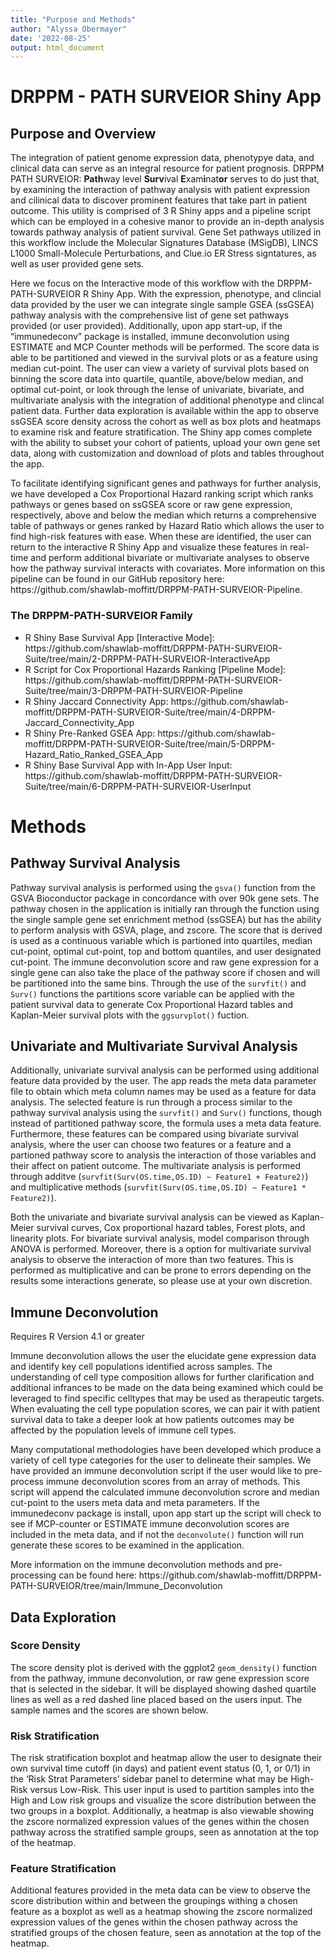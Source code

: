 ```yaml
---
title: "Purpose and Methods"
author: "Alyssa Obermayer"
date: '2022-08-25'
output: html_document
---
```



# DRPPM - PATH SURVEIOR Shiny App

## Purpose and Overview

The integration of patient genome expression data, phenotypye data, and clinical data can serve as an integral resource for patient prognosis. DRPPM PATH SURVEIOR: **Path**way level **Surv**ival **E**xam**i**nat**or** serves to do just that, by examining the interaction of pathway analysis with patient expression and cilinical data to discover prominent features that take part in patient outcome. This utility is comprised of 3 R Shiny apps and a pipeline script which can be employed in a cohesive manor to provide an in-depth analysis towards pathway analysis of patient survival. Gene Set pathways utilized in this workflow include the Molecular Signatures Database (MSigDB), LINCS L1000 Small-Molecule Perturbations, and Clue.io ER Stress signtatures, as well as user provided gene sets. 

Here we focus on the Interactive mode of this workflow with the DRPPM-PATH-SURVEIOR R Shiny App. With the expression, phenotype, and clincial data provided by the user we can integrate single sample GSEA (ssGSEA) pathway analysis with the comprehensive list of gene set pathways provided (or user provided). Additionally, upon app start-up, if the "immunedeconv" package is installed, immune deconvolution using ESTIMATE and MCP Counter methods will be performed. The score data is able to be partitioned and viewed in the survival plots or as a feature using median cut-point. The user can view a variety of survival plots based on binning the score data into quartile, quantile, above/below median, and optimal cut-point, or look through the lense of univariate, bivariate, and multivariate analysis with the integration of additional phenotype and clincal patient data. Further data exploration is available within the app to observe ssGSEA score density across the cohort as well as box plots and heatmaps to examine risk and feature stratification. The Shiny app comes complete with the ability to subset your cohort of patients, upload your own gene set data, along with customization and download of plots and tables throughout the app.

To facilitate identifying significant genes and pathways for further analysis, we have developed a Cox Proportional Hazard ranking script which ranks pathways or genes based on ssGSEA score or raw gene expression, respectively, above and below the median which returns a comprehensive table of pathways or genes ranked by Hazard Ratio which allows the user to find high-risk features with ease. When these are identified, the user can return to the interactive R Shiny App and visualize these features in real-time and perform additional bivariate or multivariate analyses to observe how the pathway survival interacts with covariates. More information on this pipeline can be found in our GitHub repository here: https://github.com/shawlab-moffitt/DRPPM-PATH-SURVEIOR-Pipeline.

### The DRPPM-PATH-SURVEIOR Family

* R Shiny Base Survival App [Interactive Mode]: https://github.com/shawlab-moffitt/DRPPM-PATH-SURVEIOR-Suite/tree/main/2-DRPPM-PATH-SURVEIOR-InteractiveApp
* R Script for Cox Proportional Hazards Ranking [Pipeline Mode]: https://github.com/shawlab-moffitt/DRPPM-PATH-SURVEIOR-Suite/tree/main/3-DRPPM-PATH-SURVEIOR-Pipeline
* R Shiny Jaccard Connectivity App: https://github.com/shawlab-moffitt/DRPPM-PATH-SURVEIOR-Suite/tree/main/4-DRPPM-Jaccard_Connectivity_App
* R Shiny Pre-Ranked GSEA App: https://github.com/shawlab-moffitt/DRPPM-PATH-SURVEIOR-Suite/tree/main/5-DRPPM-Hazard_Ratio_Ranked_GSEA_App
* R Shiny Base Survival App with In-App User Input: https://github.com/shawlab-moffitt/DRPPM-PATH-SURVEIOR-Suite/tree/main/6-DRPPM-PATH-SURVEIOR-UserInput


# Methods

## Pathway Survival Analysis

Pathway survival analysis is performed using the `gsva()` function from the GSVA Bioconductor package in concordance with over 90k gene sets. The pathway chosen in the application is initially ran through the function using the single sample gene set enrichment method (ssGSEA) but has the ability to perform analysis with GSVA, plage, and zscore. The score that is derived is used as a continuous variable which is partioned into quartiles, median cut-point, optimal cut-point, top and bottom quantiles, and user designated cut-point. The immune deconvolution score and raw gene expression for a single gene can also take the place of the pathway score if chosen and will be partitioned into the same bins. Through the use of the `survfit()` and `Surv()` functions the partitions score variable can be applied with the patient survival data to generate Cox Proportional Hazard tables and Kaplan-Meier survival plots with the `ggsurvplot()` fuction.

## Univariate and Multivariate Survival Analysis

Additionally, univariate survival analysis can be performed using additional feature data provided by the user. The app reads the meta data parameter file to obtain which meta column names may be used as a feature for data analysis. The selected feature is run through a process similar to the pathway survival analysis using the `survfit()` and `Surv()` functions, though instead of partitioned pathway score, the formula uses a meta data feature. Furthermore, these features can be compared using bivariate survival analysis, where the user can choose two features or a feature and a partioned pathway score to analysis the interaction of those variables and their affect on patient outcome. The multivariate analysis is performed through additve (`survfit(Surv(OS.time,OS.ID) ~ Feature1 + Feature2)`) and multiplicative methods (`survfit(Surv(OS.time,OS.ID) ~ Feature1 * Feature2)`).

Both the univariate and bivariate survival analysis can be viewed as Kaplan-Meier survival curves, Cox proportional hazard tables, Forest plots, and linearity plots. For bivariate survival analysis, model comparison through ANOVA is performed. Moreover, there is a option for multivariate survival analysis to observe the interaction of more than two features. This is performed as multiplicative and can be prone to errors depending on the results some interactions generate, so please use at your own discretion.


## Immune Deconvolution

Requires R Version 4.1 or greater

Immune deconvolution allows the user the elucidate gene expression data and identify key cell populations identified across samples. The understanding of cell type composition allows for further clarification and additional infrances to be made on the data being examined which could be leveraged to find specific celltypes that may be used as therapeutic targets. When evaluating the cell type population scores, we can pair it with patient survival data to take a deeper look at how patients outcomes may be affected by the population levels of immune cell types.

Many computational methodologies have been developed which produce a variety of cell type categories for the user to delineate their samples. We have provided an immune deconvolution script if the user would like to pre-process immune deconvolution scores from an array of methods. This script will append the calculated immune deconvolution scrore and median cut-point to the users meta data and meta parameters. If the immunedeconv package is install, upon app start up the script will check to see if MCP-counter or ESTIMATE immune deconvolution scores are included in the meta data, and if not the `deconvolute()` function will run generate these scores to be examined in the application. 

More information on the immune deconvolution methods and pre-processing can be found here: https://github.com/shawlab-moffitt/DRPPM-PATH-SURVEIOR/tree/main/Immune_Deconvolution


## Data Exploration

### Score Density

The score density plot is derived with the ggplot2 `geom_density()` function from the pathway, immune deconvolution, or raw gene expression score that is selected in the sidebar. It will be displayed showing dashed quartile lines as well as a red dashed line placed based on the users input. The sample names and the scores are shown below.

### Risk Stratification

The risk stratification boxplot and heatmap allow the user to designate their own survival time cutoff (in days) and patient event status (0, 1, or 0/1) in the 'Risk Strat Parameters' sidebar panel to determine what may be High-Risk versus Low-Risk. This user input is used to partition samples into the High and Low risk groups and visualize the score distribution between the two groups in a boxplot. Additionally, a heatmap is also viewable showing the zscore normalized expression values of the genes within the chosen pathway across the stratified sample groups, seen as annotation at the top of the heatmap.

### Feature Stratification

Additional features provided in the meta data can be view to observe the score distribution within and between the groupings withing a chosen feature as a boxplot as well as a heatmap showing the zscore normalized expression values of the genes within the chosen pathway across the stratified groups of the chosen feature, seen as annotation at the top of the heatmap.






